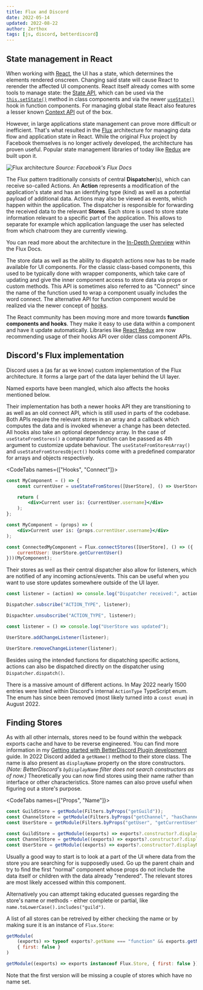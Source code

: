 ```yaml
---
title: Flux and Discord
date: 2022-05-14
updated: 2022-08-22
author: Zerthox
tags: [js, discord, betterdiscord]
---
```


## State management in React
When working with [React](https://reactjs.org), the UI has a state, which determines the elements rendered onscreen.
Changing said state will cause React to rerender the affected UI components.
React itself already comes with some tools to manage state:
the [State API](https://reactjs.org/docs/faq-state.html),
which can be used via the [`this.setState()`](https://reactjs.org/docs/react-component.html#setstate) method in class components
and via the newer [`useState()`](https://reactjs.org/docs/hooks-reference.html#usestate) hook in function components.
For managing global state React also features a lesser known [Context API](https://reactjs.org/docs/context.html) out of the box.

However, in large applications state management can prove more difficult or inefficient.
That's what resulted in the [Flux](https://facebook.github.io/flux/) architecture for managing data flow and application state in React.
While the original Flux project by Facebook themselves is no longer actively developed, the architecture has proven useful.
Popular state management libraries of today like [Redux](https://redux.js.org/) are built upon it.

![Flux architecture](https://facebook.github.io/flux/img/overview/flux-simple-f8-diagram-with-client-action-1300w.png)
*Source: Facebook's Flux Docs*

The Flux pattern traditionally consists of central **Dispatcher**(s), which can receive so-called Actions.
An **Action** represents a modification of the application's state and has an identifying type (kind) as well as a potential payload of additional data.
Actions may also be viewed as events, which happen within the application.
The dispatcher is responsible for forwarding the received data to the relevant **Stores**.
Each store is used to store state information relevant to a specific part of the application.
This allows to separate for example which application language the user has selected from which chatroom they are currently viewing.

You can read more about the architecture in the [In-Depth Overview](https://facebook.github.io/flux/docs/in-depth-overview/) within the Flux Docs.

The store data as well as the ability to dispatch actions now has to be made available for UI components.
For the classic class-based components, this used to be typically done with wrapper components,
which take care of updating and give the inner component access to store data via props or custom methods.
This API is sometimes also referred to as "Connect" since the name of the function used to wrap a component usually includes the word connect.
The alternative API for function component would be realized via the newer concept of [hooks](https://reactjs.org/docs/hooks-intro.html).

<Banner type="info">

The React community has been moving more and more towards **function components and hooks**.
They make it easy to use data within a component and have it update automatically.
Libraries like [React Redux](https://react-redux.js.org/) are now recommending usage of their hooks API over older class component APIs.

</Banner>

## Discord's Flux implementation
Discord uses a (as far as we know) custom implementation of the Flux architecture.
It forms a large part of the data layer behind the UI layer.

<Banner type="warn" bold>Named exports have been mangled, which also affects the hooks mentioned below.</Banner>

Their implementation has both a newer hooks API they are transitioning to as well as an old connect API, which is still used in parts of the codebase.
Both APIs require the relevant stores in an array and a callback which computes the data and is invoked whenever a change has been detected.
All hooks also take an optional dependency array.
In the case of `useStateFromStores()` a comparator function can be passed as 4th argument to customize update behaviour.
The `useStateFromStoresArray()` and `useStateFromStoresObject()` hooks come with a predefined comparator for arrays and objects respectively.

<CodeTabs names={["Hooks", "Connect"]}>

```jsx
const MyComponent = () => {
    const currentUser = useStateFromStores([UserStore], () => UserStore.getCurrentUser());

    return (
        <div>Current user is: {currentUser.username}</div>
    );
};
```

```jsx
const MyComponent = (props) => (
    <div>Current user is: {props.currentUser.username}</div>
);

const ConnectedMyComponent = Flux.connectStores([UserStore], () => ({
    currentUser: UserStore.getCurrentUser()
}))(MyComponent);
```

</CodeTabs>

Their stores as well as their central dispatcher also allow for listeners, which are notified of any incoming actions/events.
This can be useful when you want to use store updates somewhere outside of the UI layer.

```js
const listener = (action) => console.log("Dispatcher received:", action);

Dispatcher.subscribe("ACTION_TYPE", listener);

Dispachter.unsubscribe("ACTION_TYPE", listener);
```

```js
const listener = () => console.log("UserStore was updated");

UserStore.addChangeListener(listener);

UserStore.removeChangeListener(listener);
```

Besides using the intended functions for dispatching specific actions, actions can also be dispatched directly on the dispatcher using `Dispatcher.dispatch()`.

There is a massive amount of different actions.
In May 2022 nearly 1500 entries were listed within Discord's internal `ActionType` TypeScript enum.
The enum has since been removed (most likely turned into a `const enum`) in August 2022.

## Finding Stores
As with all other internals, stores need to be found within the webpack exports cache and have to be reverse engineered.
You can find more information in my [Getting started with BetterDiscord Plugin development](../getting-started) guide.
In 2022 Discord added a `getName()` method to their store class.
The name is also present as `displayName` property on the store constructors.
*(Note: BetterDiscord's `byDisplayName` filter does not search constructors as of now.)*
Theoretically you can now find stores using their name rather than interface or other characteristics.
Store names can also prove useful when figuring out a store's purpose.

<CodeTabs names={["Props", "Name"]}>

```js
const GuildStore = getModule(Filters.byProps("getGuild"));
const ChannelStore = getModule(Filters.byProps("getChannel", "hasChannel"));
const UserStore = getModule(Filters.byProps("getUser", "getCurrentUser"));
```

```js
const GuildStore = getModule((exports) => exports?.constructor?.displayName === "GuildStore");
const ChannelStore = getModule((exports) => exports?.constructor?.displayName === "ChannelStore");
const UserStore = getModule((exports) => exports?.constructor?.displayName === "UserStore");
```

</CodeTabs>

Usually a good way to start is to look at a part of the UI where data from the store you are searching for is supposedly used.
Go up the parent chain and try to find the first "normal" component whose props do not include the data itself or children with the data already "rendered".
The relevant stores are most likely accessed within this component.

Alternatively you can attempt taking educated guesses regarding the store's name or methods - either complete or partial, like `name.toLowerCase().includes("guild")`.

A list of all stores can be retreived by either checking the name or by making sure it is an instance of `Flux.Store`:

```js
getModule(
    (exports) => typeof exports?.getName === "function" && exports.getName().endsWith("Store"),
    { first: false }
)
```

```js
getModule((exports) => exports instanceof Flux.Store, { first: false })
```

Note that the first version will be missing a couple of stores which have no name set.
